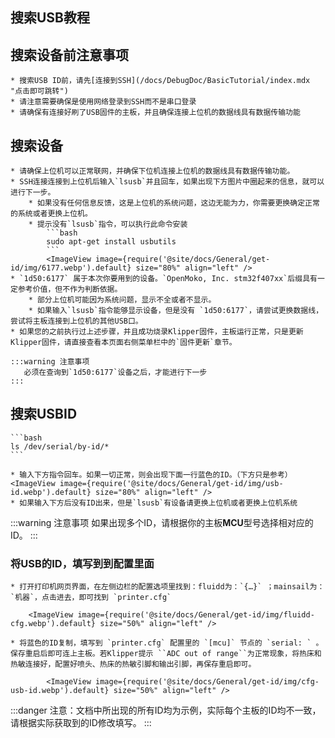 


## 搜索USB教程

## 搜索设备前注意事项

    * 搜索USB ID前，请先[连接到SSH](/docs/DebugDoc/BasicTutorial/index.mdx "点击即可跳转")
    * 请注意需要确保是使用网络登录到SSH而不是串口登录
    * 请确保有连接好刷了USB固件的主板，并且确保连接上位机的数据线具有数据传输功能

## 搜索设备
    * 请确保上位机可以正常联网，并确保下位机连接上位机的数据线具有数据传输功能。
    * SSH连接连接到上位机后输入`lsusb`并且回车，如果出现下方图片中圈起来的信息，就可以进行下一步。
        * 如果没有任何信息反馈，这是上位机的系统问题，这边无能为力，你需要更换确定正常的系统或者更换上位机。
        * 提示没有`lsusb`指令，可以执行此命令安装
            ```bash
            sudo apt-get install usbutils
            ```
            <ImageView image={require('@site/docs/General/get-id/img/6177.webp').default} size="80%" align="left" /> 
    * `1d50:6177` 属于本次你要用到的设备。`OpenMoko, Inc. stm32f407xx`后缀具有一定参考价值，但不作为判断依据。
        * 部分上位机可能因为系统问题，显示不全或者不显示。
        * 如果输入`lsusb`指令能够显示设备，但是没有 `1d50:6177`，请尝试更换数据线，尝试将主板连接到上位机的其他USB口。
    * 如果您的之前执行过上述步骤，并且成功烧录Klipper固件，主板运行正常，只是更新Klipper固件，请直接查看本页面右侧菜单栏中的`固件更新`章节。

    :::warning 注意事项
       必须在查询到`1d50:6177`设备之后，才能进行下一步
    :::

## 搜索USBID

    ```bash
    ls /dev/serial/by-id/*
    ```

    * 输入下方指令回车。如果一切正常，则会出现下面一行蓝色的ID。（下方只是参考）
    <ImageView image={require('@site/docs/General/get-id/img/usb-id.webp').default} size="80%" align="left" />
    * 如果输入下方后没有ID出来，但是`lsusb`有设备请更换上位机或者更换上位机系统


:::warning 注意事项
如果出现多个ID，请根据你的主板**MCU**型号选择相对应的ID。
:::

### 将USB的ID，填写到到配置里面

    * 打开打印机网页界面，在左侧边栏的配置选项里找到：fluidd为：`{…}` ；mainsail为：`机器`，点击进去，即可找到 `printer.cfg`

        <ImageView image={require('@site/docs/General/get-id/img/fluidd-cfg.webp').default} size="50%" align="left" />

    * 将蓝色的ID复制，填写到 `printer.cfg` 配置里的 `[mcu]` 节点的 `serial: ` 。保存重启后即可连上主板。若Klipper提示 ``ADC out of range``为正常现象，将热床和热敏连接好，配置好喷头、热床的热敏引脚和输出引脚，再保存重启即可。

            <ImageView image={require('@site/docs/General/get-id/img/cfg-usb-id.webp').default} size="50%" align="left" />

:::danger
注意：文档中所出现的所有ID均为示例，实际每个主板的ID均不一致，请根据实际获取到的ID修改填写。
:::

